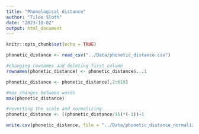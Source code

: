 ```yaml
---
title: "Phonological distance"
author: "Tilde Sloth"
date: "2023-10-02"
output: html_document
---
```


```r
knitr::opts_chunk$set(echo = TRUE)
```


```r
phonetic_distance <- read_csv("../Data/phonetic_distance.csv")

#changing rownames and deleting first column
rownames(phonetic_distance) <- phonetic_distance$...1

phonetic_distance <- phonetic_distance[,2:619]

#max changes between words 
max(phonetic_distance)

#reverting the scale and normalizing 
phonetic_distance <- ((phonetic_distance/15)*(-1))+1

write.csv(phonetic_distance, file = "../Data/phonetic_distance_normalized.csv")
    
```

